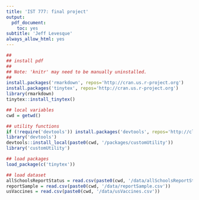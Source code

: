 ```yaml
---
title: 'IST 777: final project'
output:
  pdf_document:
    toc: yes
subtitle: 'Jeff Levesque'
always_allow_html: yes
---
```


```r
##
## install pdf
##
## Note: 'knitr' may need to be manually uninstalled.
##
install.packages('rmarkdown', repos='http://cran.us.r-project.org')
install.packages('tinytex', repos='http://cran.us.r-project.org')
library(rmarkdown)
tinytex::install_tinytex()

## local variables
cwd = getwd()

## utility functions
if (!require('devtools')) install.packages('devtools', repos='http://cloud.r-project.org')
library('devtools')
devtools::install_local(paste0(cwd, '/packages/customUtility'))
library('customUtility')

## load packages
load_package(c('tinytex'))

## load dataset
allSchoolsReportStatus = read.csv(paste0(cwd, '/data/allSchoolsReportStatus.csv'))
reportSample = read.csv(paste0(cwd, '/data/reportSample.csv'))
usVaccines = read.csv(paste0(cwd, '/data/usVaccines.csv'))
```
